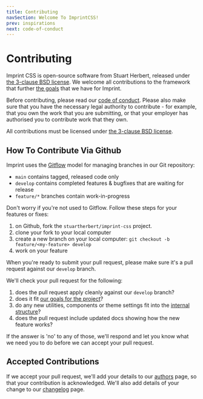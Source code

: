 ```yaml
---
title: Contributing
navSection: Welcome To ImprintCSS!
prev: inspirations
next: code-of-conduct
---
```

# Contributing

Imprint CSS is open-source software from Stuart Herbert, released under [the 3-clause BSD license](license.html). We welcome all contributions to the framework that further [the goals](goals.html) that we have for Imprint.

Before contributing, please read our [code of conduct](code-of-conduct.html). Please also make sure that you have the necessary legal authority to contribute - for example, that you own the work that you are submitting, or that your employer has authorised you to contribute work that they own.

All contributions must be licensed under [the 3-clause BSD license](license.html).

## How To Contribute Via Github

Imprint uses the [Gitflow](http://datasift.github.io/gitflow/) model for managing branches in our Git repository:

* `main` contains tagged, released code only
* `develop` contains completed features & bugfixes that are waiting for release
* `feature/*` branches contain work-in-progress

Don't worry if you're not used to Gitflow. Follow these steps for your features or fixes:

1. on Github, fork the `stuartherbert/imprint-css` project.
1. clone your fork to your local computer
1. create a new branch on your local computer: `git checkout -b feature/<my-feature> develop`
1. work on your feature

When you're ready to submit your pull request, please make sure it's a pull request against our `develop` branch.

We'll check your pull request for the following:

1. does the pull request apply cleanly against our `develop` branch?
1. does it fit [our goals for the project](goals.html)?
2. do any new utilities, components or theme settings fit into the [internal structure](internals/)?
3. does the pull request include updated docs showing how the new feature works?

If the answer is 'no' to any of those, we'll respond and let you know what we need you to do before we can accept your pull request.

## Accepted Contributions

If we accept your pull request, we'll add your details to our [authors](authors.html) page, so that your contribution is acknowledged. We'll also add details of your change to our [changelog](changelog.html) page.

